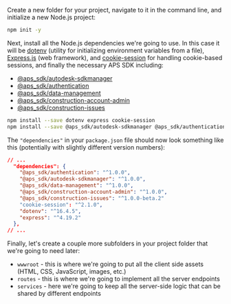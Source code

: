 Create a new folder for your project, navigate to it in the command line,
and initialize a new Node.js project:

```bash
npm init -y
```

Next, install all the Node.js dependencies we're going to use. In this case it will be [dotenv](https://www.npmjs.com/package/dotenv)
(utility for initializing environment variables from a file), [Express.js](https://expressjs.com) (web framework),
and [cookie-session](https://www.npmjs.com/package/cookie-session) for handling cookie-based sessions, and finally the necessary APS SDK including:
- [@aps_sdk/autodesk-sdkmanager](https://www.npmjs.com/package/@aps_sdk/autodesk-sdkmanager)
- [@aps_sdk/authentication](https://www.npmjs.com/package/@aps_sdk/authentication)
- [@aps_sdk/data-management](https://www.npmjs.com/package/@aps_sdk/data-management)
- [@aps_sdk/construction-account-admin](https://www.npmjs.com/package/@aps_sdk/construction-account-admin)
- [@aps_sdk/construction-issues](https://www.npmjs.com/package/@aps_sdk/construction-issues)

```bash
npm install --save dotenv express cookie-session 
npm install --save @aps_sdk/autodesk-sdkmanager @aps_sdk/authentication @aps_sdk/data-management @aps_sdk/construction-account-admin
```

The `"dependencies"` in your `package.json` file should now look something like this
(potentially with slightly different version numbers):

```json
// ...
  "dependencies": {
    "@aps_sdk/authentication": "^1.0.0",
    "@aps_sdk/autodesk-sdkmanager": "^1.0.0",
    "@aps_sdk/data-management": "^1.0.0",
    "@aps_sdk/construction-account-admin": "^1.0.0",
    "@aps_sdk/construction-issues": "^1.0.0-beta.2"
    "cookie-session": "^2.1.0",
    "dotenv": "^16.4.5",
    "express": "^4.19.2"
  },
// ...
```

Finally, let's create a couple more subfolders in your project folder that we're going to need later:

- `wwwroot` - this is where we're going to put all the client side assets (HTML, CSS, JavaScript, images, etc.)
- `routes` - this is where we're going to implement all the server endpoints
- `services` - here we're going to keep all the server-side logic that can be shared by different endpoints
